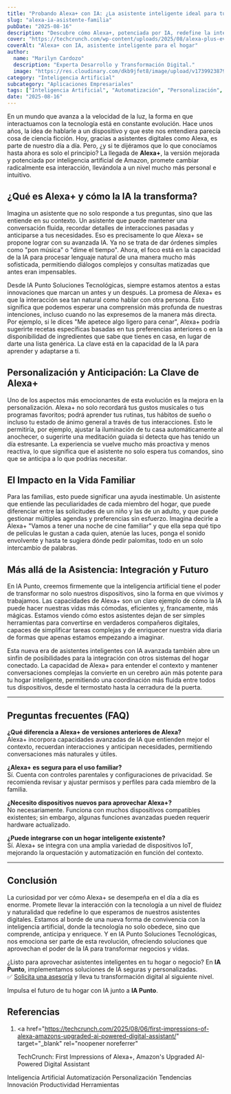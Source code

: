 ```yaml
---
title: "Probando Alexa+ con IA: ¿La asistente inteligente ideal para tu familia?"
slug: "alexa-ia-asistente-familia"
pubDate: "2025-08-16"
description: "Descubre cómo Alexa+, potenciada por IA, redefine la interacción con asistentes inteligentes, ofreciendo personalización avanzada y anticipación de necesidades para la vida familiar."
cover: "https://techcrunch.com/wp-content/uploads/2025/08/alexa-plus-event.png"
coverAlt: "Alexa+ con IA, asistente inteligente para el hogar"
author:
  name: "Marilyn Cardozo"
  description: "Experta Desarrollo y Transformación Digital."
  image: "https://res.cloudinary.com/dkb9jfet8/image/upload/v1739923879/marilyn_s2mi4a.png"
category: "Inteligencia Artificial"
subcategory: "Aplicaciones Empresariales"
tags: ["Inteligencia Artificial", "Automatización", "Personalización", "Tendencias", "Innovación", "Productividad", "Herramientas"]
date: "2025-08-16"
---
```


En un mundo que avanza a la velocidad de la luz, la forma en que interactuamos con la tecnología está en constante evolución. Hace unos años, la idea de hablarle a un dispositivo y que este nos entendiera parecía cosa de ciencia ficción. Hoy, gracias a asistentes digitales como Alexa, es parte de nuestro día a día. Pero, ¿y si te dijéramos que lo que conocíamos hasta ahora es solo el principio? La llegada de <strong>Alexa+</strong>, la versión mejorada y potenciada por inteligencia artificial de Amazon, promete cambiar radicalmente esa interacción, llevándola a un nivel mucho más personal e intuitivo.

<h2 id="que-es-alexa-y-como-la-ia-la-transforma">
  ¿Qué es Alexa+ y cómo la IA la transforma?
</h2>

Imagina un asistente que no solo responde a tus preguntas, sino que las entiende en su contexto. Un asistente que puede mantener una conversación fluida, recordar detalles de interacciones pasadas y anticiparse a tus necesidades. Eso es precisamente lo que Alexa+ se propone lograr con su avanzada IA. Ya no se trata de dar órdenes simples como "pon música" o "dime el tiempo". Ahora, el foco está en la capacidad de la IA para procesar lenguaje natural de una manera mucho más sofisticada, permitiendo diálogos complejos y consultas matizadas que antes eran impensables.

Desde IA Punto Soluciones Tecnológicas, siempre estamos atentos a estas innovaciones que marcan un antes y un después. La promesa de Alexa+ es que la interacción sea tan natural como hablar con otra persona. Esto significa que podemos esperar una comprensión más profunda de nuestras intenciones, incluso cuando no las expresemos de la manera más directa. Por ejemplo, si le dices "Me apetece algo ligero para cenar", Alexa+ podría sugerirte recetas específicas basadas en tus preferencias anteriores o en la disponibilidad de ingredientes que sabe que tienes en casa, en lugar de darte una lista genérica. La clave está en la capacidad de la IA para aprender y adaptarse a ti.

<h2 id="personalizacion-y-anticipacion-la-clave-de-alexa">
  Personalización y Anticipación: La Clave de Alexa+
</h2>

Uno de los aspectos más emocionantes de esta evolución es la mejora en la personalización. Alexa+ no solo recordará tus gustos musicales o tus programas favoritos; podrá aprender tus rutinas, tus hábitos de sueño o incluso tu estado de ánimo general a través de tus interacciones. Esto le permitiría, por ejemplo, ajustar la iluminación de tu casa automáticamente al anochecer, o sugerirte una meditación guiada si detecta que has tenido un día estresante. La experiencia se vuelve mucho más proactiva y menos reactiva, lo que significa que el asistente no solo espera tus comandos, sino que se anticipa a lo que podrías necesitar.

<h2 id="el-impacto-en-la-vida-familiar">El Impacto en la Vida Familiar</h2>

Para las familias, esto puede significar una ayuda inestimable. Un asistente que entiende las peculiaridades de cada miembro del hogar, que puede diferenciar entre las solicitudes de un niño y las de un adulto, y que puede gestionar múltiples agendas y preferencias sin esfuerzo. Imagina decirle a Alexa+ "Vamos a tener una noche de cine familiar" y que ella sepa qué tipo de películas le gustan a cada quien, atenúe las luces, ponga el sonido envolvente y hasta te sugiera dónde pedir palomitas, todo en un solo intercambio de palabras.

<h2 id="mas-alla-de-la-asistencia-integracion-y-futuro">
  Más allá de la Asistencia: Integración y Futuro
</h2>

En IA Punto, creemos firmemente que la inteligencia artificial tiene el poder de transformar no solo nuestros dispositivos, sino la forma en que vivimos y trabajamos. Las capacidades de Alexa+ son un claro ejemplo de cómo la IA puede hacer nuestras vidas más cómodas, eficientes y, francamente, más mágicas. Estamos viendo cómo estos asistentes dejan de ser simples herramientas para convertirse en verdaderos compañeros digitales, capaces de simplificar tareas complejas y de enriquecer nuestra vida diaria de formas que apenas estamos empezando a imaginar.

Esta nueva era de asistentes inteligentes con IA avanzada también abre un sinfín de posibilidades para la integración con otros sistemas del hogar conectado. La capacidad de Alexa+ para entender el contexto y mantener conversaciones complejas la convierte en un cerebro aún más potente para tu hogar inteligente, permitiendo una coordinación más fluida entre todos tus dispositivos, desde el termostato hasta la cerradura de la puerta.

---

## Preguntas frecuentes (FAQ)

**¿Qué diferencia a Alexa+ de versiones anteriores de Alexa?**  
Alexa+ incorpora capacidades avanzadas de IA que entienden mejor el contexto, recuerdan interacciones y anticipan necesidades, permitiendo conversaciones más naturales y útiles.

**¿Alexa+ es segura para el uso familiar?**  
Sí. Cuenta con controles parentales y configuraciones de privacidad. Se recomienda revisar y ajustar permisos y perfiles para cada miembro de la familia.

**¿Necesito dispositivos nuevos para aprovechar Alexa+?**  
No necesariamente. Funciona con muchos dispositivos compatibles existentes; sin embargo, algunas funciones avanzadas pueden requerir hardware actualizado.

**¿Puede integrarse con un hogar inteligente existente?**  
Sí. Alexa+ se integra con una amplia variedad de dispositivos IoT, mejorando la orquestación y automatización en función del contexto.

---

<h2 id="conclusion">Conclusión</h2>

La curiosidad por ver cómo Alexa+ se desempeña en el día a día es enorme. Promete llevar la interacción con la tecnología a un nivel de fluidez y naturalidad que redefine lo que esperamos de nuestros asistentes digitales. Estamos al borde de una nueva forma de convivencia con la inteligencia artificial, donde la tecnología no solo obedece, sino que comprende, anticipa y enriquece. Y en IA Punto Soluciones Tecnológicas, nos emociona ser parte de esta revolución, ofreciendo soluciones que aprovechan el poder de la IA para transformar negocios y vidas.

¿Listo para aprovechar asistentes inteligentes en tu hogar o negocio?
En **IA Punto**, implementamos soluciones de IA seguras y personalizadas.  
✅ <a href="https://www.iapunto.com/contacto" target="_blank" rel="noopener noreferrer">Solicita una asesoría</a> y lleva tu transformación digital al siguiente nivel.

Impulsa el futuro de tu hogar con IA junto a **IA Punto**.

<h2 id="referencias">Referencias</h2>

1. <a
     href="https://techcrunch.com/2025/08/06/first-impressions-of-alexa-amazons-upgraded-ai-powered-digital-assistant/"
     target="_blank"
     rel="noopener noreferrer"
   >
     TechCrunch: First Impressions of Alexa+, Amazon's Upgraded AI-Powered
     Digital Assistant
   </a>

<div class="flex flex-wrap gap-2 mt-8">
  <span class="inline-block px-3 py-1 bg-primary-100 text-primary-700 text-xs font-semibold rounded-full shadow-sm">Inteligencia Artificial</span>
  <span class="inline-block px-3 py-1 bg-primary-100 text-primary-700 text-xs font-semibold rounded-full shadow-sm">Automatización</span>
  <span class="inline-block px-3 py-1 bg-primary-100 text-primary-700 text-xs font-semibold rounded-full shadow-sm">Personalización</span>
  <span class="inline-block px-3 py-1 bg-primary-100 text-primary-700 text-xs font-semibold rounded-full shadow-sm">Tendencias</span>
  <span class="inline-block px-3 py-1 bg-primary-100 text-primary-700 text-xs font-semibold rounded-full shadow-sm">Innovación</span>
  <span class="inline-block px-3 py-1 bg-primary-100 text-primary-700 text-xs font-semibold rounded-full shadow-sm">Productividad</span>
  <span class="inline-block px-3 py-1 bg-primary-100 text-primary-700 text-xs font-semibold rounded-full shadow-sm">Herramientas</span>
</div>
